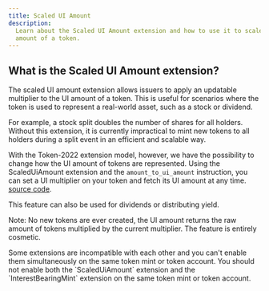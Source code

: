 ```yaml
---
title: Scaled UI Amount
description:
  Learn about the Scaled UI Amount extension and how to use it to scale the UI
  amount of a token.
---
```


## What is the Scaled UI Amount extension?

The scaled UI amount extension allows issuers to apply an updatable multiplier
to the UI amount of a token. This is useful for scenarios where the token is
used to represent a real-world asset, such as a stock or dividend.

For example, a stock split doubles the number of shares for all holders. Without
this extension, it is currently impractical to mint new tokens to all holders
during a split event in an efficient and scalable way.

With the Token-2022 extension model, however, we have the possibility to change
how the UI amount of tokens are represented. Using the ScaledUiAmount extension
and the `amount_to_ui_amount` instruction, you can set a UI multiplier on your
token and fetch its UI amount at any time.
[source code](https://github.com/solana-program/token-2022/tree/main/program/src/extension/scaled_ui_amount).

This feature can also be used for dividends or distributing yield.

Note: No new tokens are ever created, the UI amount returns the raw amount of
tokens multiplied by the current multiplier. The feature is entirely cosmetic.

<Callout type="info">
  Some extensions are incompatible with each other and you can't enable them
  simultaneously on the same token mint or token account. You should not enable
  both the `ScaledUiAmount` extension and the `InterestBearingMint` extension on
  the same token mint or token account.
</Callout>
